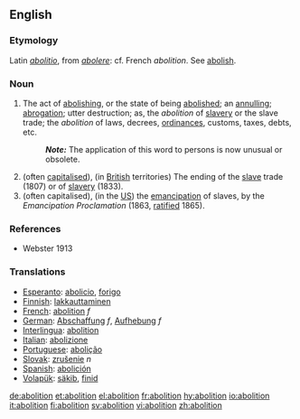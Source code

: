 ==English==
===Etymology===
Latin ''[[abolitio]]'', from ''[[abolere]]'': cf. French ''abolition''. See [[abolish]]. 
===Noun===
{{en-noun}}

#The act of [[abolishing]], or the state of being [[abolished]]; an [[annulling]]; [[abrogation]]; utter destruction; as, the ''abolition'' of [[slave]]ry or the slave trade; the ''abolition'' of laws, decrees, [[ordinances]], customs, taxes, debts, etc.
#:'''''Note:''''' The application of this word to persons is now unusual or obsolete.
#(often [[capitalised]]), (in [[British]] territories) The ending of the [[slave]] trade (1807) or of [[slavery]] (1833).
#(often capitalised), (in the [[US]]) the [[emancipation]] of slaves, by the ''Emancipation Proclamation'' (1863, [[ratified]] 1865).

===References===
*Webster 1913
===Translations===
*[[Esperanto]]: [[abolicio]], [[forigo]] 
*[[Finnish]]: [[lakkauttaminen]]
*[[French]]: [[abolition]] ''f''
*[[German]]: [[Abschaffung]] ''f'', [[Aufhebung]] ''f''
*[[Interlingua]]: [[abolition]] 
*[[Italian]]: [[abolizione]] 
*[[Portuguese]]: [[abolição]] 
*[[Slovak]]: [[zrušenie]] ''n''
*[[Spanish]]: [[abolición]]
*[[Volapük]]: [[säkib]], [[finid]]

[[de:abolition]]
[[et:abolition]]
[[el:abolition]]
[[fr:abolition]]
[[hy:abolition]]
[[io:abolition]]
[[it:abolition]]
[[fi:abolition]]
[[sv:abolition]]
[[vi:abolition]]
[[zh:abolition]]